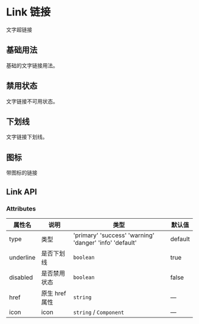 # Link 链接


文字超链接

## 基础用法

基础的文字链接用法。

<CodeBlock name="LinkBasic">
  <LinkBasic />
</CodeBlock>

## 禁用状态

文字链接不可用状态。

<CodeBlock name="LinkDisabled">
  <LinkDisabled />
</CodeBlock>

## 下划线

文字链接下划线。

<CodeBlock name="LinkUnderline">
  <LinkUnderline />
</CodeBlock>

## 图标

带图标的链接

<CodeBlock name="LinkIcon">
  <LinkIcon />
</CodeBlock>

## Link API

### Attributes

| 属性名    | 说明           | 类型                                                         | 默认值  |
| --------- | -------------- | ------------------------------------------------------------ | ------- |
| type      | 类型           | 'primary'  'success'  'warning'  'danger'  'info'  'default' | default |
| underline | 是否下划线     | `boolean`                                                    | true    |
| disabled  | 是否禁用状态   | `boolean`                                                    | false   |
| href      | 原生 href 属性 | `string`                                                     | —       |
| icon      | icon           | `string` / `Component`                                       | —       |